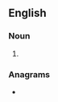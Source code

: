 {{also|dheá-}}

==English==
{{wikipedia|lang=en}}

===Noun===
{{en-noun|-}}

# {{abbreviation of|en|dehydroepiandrosterone}}

===Anagrams===
* {{anagrams|en|a=adeh|-head|Head|ahed|hade|head}}